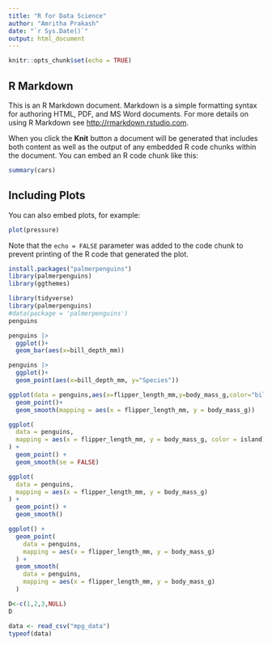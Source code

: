 ```yaml
---
title: "R for Data Science"
author: "Amritha Prakash"
date: "`r Sys.Date()`"
output: html_document
---
```


```r
knitr::opts_chunk$set(echo = TRUE)
```

## R Markdown

This is an R Markdown document. Markdown is a simple formatting syntax for authoring HTML, PDF, and MS Word documents. For more details on using R Markdown see <http://rmarkdown.rstudio.com>.

When you click the **Knit** button a document will be generated that includes both content as well as the output of any embedded R code chunks within the document. You can embed an R code chunk like this:

```r
summary(cars)
```

## Including Plots

You can also embed plots, for example:

```r
plot(pressure)
```

Note that the `echo = FALSE` parameter was added to the code chunk to prevent printing of the R code that generated the plot.

```r
install.packages("palmerpenguins")
library(palmerpenguins)
library(ggthemes)
```

```r

library(tidyverse)
library(palmerpenguins)
#data(package = 'palmerpenguins')
penguins

```



```r

penguins |>
  ggplot()+
  geom_bar(aes(x=bill_depth_mm))

```

```r
penguins |>
  ggplot()+
  geom_point(aes(x=bill_depth_mm, y="Species"))

```

```r

ggplot(data = penguins,aes(x=flipper_length_mm,y=body_mass_g,color="bill_depth_mm"))+
  geom_point()+
  geom_smooth(mapping = aes(x = flipper_length_mm, y = body_mass_g))
```




```r
ggplot(
  data = penguins,
  mapping = aes(x = flipper_length_mm, y = body_mass_g, color = island)
) +
  geom_point() +
  geom_smooth(se = FALSE)

```


```r
ggplot(
  data = penguins,
  mapping = aes(x = flipper_length_mm, y = body_mass_g)
) +
  geom_point() +
  geom_smooth()

ggplot() +
  geom_point(
    data = penguins,
    mapping = aes(x = flipper_length_mm, y = body_mass_g)
  ) +
  geom_smooth(
    data = penguins,
    mapping = aes(x = flipper_length_mm, y = body_mass_g)
  )
```


```r
D<-c(1,2,3,NULL)
D

data <- read_csv("mpg_data")
typeof(data)
```
